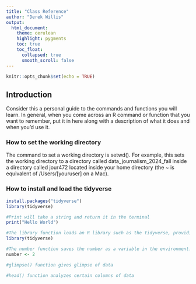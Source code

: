 ```yaml
---
title: "Class Reference"
author: "Derek Willis"
output:
  html_document:
    theme: cerulean
    highlight: pygments
    toc: true
    toc_float:
      collapsed: true
      smooth_scroll: false
---
```


```r
knitr::opts_chunk$set(echo = TRUE)
```

## Introduction

Consider this a personal guide to the commands and functions you will learn. In general, when you come across an R command or function that you want to remember, put it in here along with a description of what it does and when you'd use it.

### How to set the working directory

The command to set a working directory is setwd(). For example, this sets the working directory to a directory called data_journalism_2024_fall inside a directory called jour472 located inside your home directory (the ~ is equivalent of /Users/[youruser] on a Mac).


### How to install and load the tidyverse

```r
install.packages("tidyverse")
library(tidyverse)
```

```r
#Print will take a string and return it in the terminal 
print("Hello World")
```
```r
#The library function loads an R library such as the tidyverse, providing access to the verbs and functions that library contains.
library(tidyverse)
```

```r
#The number function saves the number as a variable in the environment. 
number <- 2 
```

```r
#glimpse() function gives glimpse of data 
```

```r
#head() function analyzes certain columns of data  
```